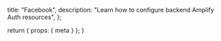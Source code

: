   title: "Facebook",
  description: "Learn how to configure backend Amplify Auth resources",
};

  return {
    props: {
      meta
    }
  };
}
